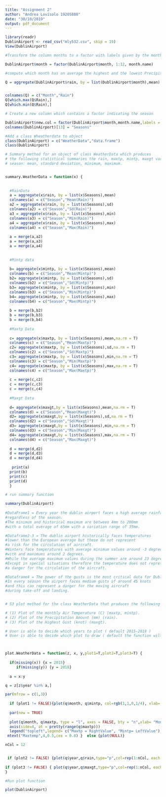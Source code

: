 ---
title: "Assignment 2"
author: "Andrea Lovisolo 19205880"
date: "30/10/2019"
output: pdf_document
---

```{r}
library(readr)
DublinAirport <- read_csv("mly532.csv", skip = 19)
View(DublinAirport)
```

```{r,2}  
#Transform the column months to a factor with labels given by the month names.

DublinAirport$month = factor(DublinAirport$month, 1:12, month.name)
```


```{r,3}
#compute which month has on average the highest and the lowest Precipitation Amount.

Q = aggregate(DublinAirport$rain, by = list(DublinAirport$month),mean)


colnames(Q) = c("Month","Rain")
Q[which.max(Q$Rain),]
Q[which.min(Q$Rain),]
```

```{r,4}
# Create a new column which contains a factor indicating the season

DublinAirport$new.col = factor(DublinAirport$month,month.name,labels = c("Winter","Winter","Spring","Spring","Spring","Summer","Summer","Summer","Autumn","Autumn","Autumn","Winter"),exclude = NULL)
colnames(DublinAirport)[13] = "Seasons"

```

```{r,5}
#Add a class Wheatherdata to object
class(DublinAirport) = c("WeatherData","data.frame")
class(DublinAirport)
```

```{r,6}

# Summary method for an object of class WeatherData which produces
# the following statistical summaries the rain, maxtp, mintp, maxgt variables split by
# season: mean, standard deviation, minimum, maximum. 


summary.WeatherData = function(x) {
  
  
  #RainData
  a = aggregate(x$rain, by = list(x$Seasons),mean)
  colnames(a) = c("Season","Mean(Rain)")
  a2 = aggregate(x$rain, by = list(x$Seasons),sd)
  colnames(a2) = c("Season","Sd(Rain)")
  a3 = aggregate(x$rain, by = list(x$Seasons),min)
  colnames(a3) = c("Season","Min(Rain)")
  a4 = aggregate(x$rain, by = list(x$Seasons),max)
  colnames(a4) = c("Season","Max(Rain)")
  
  a = merge(a,a2)
  a = merge(a,a3)
  a = merge(a,a4)
  
  
  #Mintp data
  
  b= aggregate(x$mintp, by = list(x$Seasons),mean)
  colnames(b) = c("Season","Mean(Mintp)")
  b2= aggregate(x$mintp, by = list(x$Seasons),sd)
  colnames(b2) = c("Season","Sd(Mintp)")
  b3= aggregate(x$mintp, by = list(x$Seasons),min)
  colnames(b3) = c("Season","Min(Mintp)")
  b4= aggregate(x$mintp, by = list(x$Seasons),max)
  colnames(b4) = c("Season","Max(Mintp)")
  
  b = merge(b,b2)
  b = merge(b,b3)
  b = merge(b,b4)
  
  #Maxtp Data
  
  c= aggregate(x$maxtp, by = list(x$Seasons),mean,na.rm = T)
  colnames(c) = c("Season","Mean(Maxtp)")
  c2= aggregate(x$maxtp, by = list(x$Seasons),sd,na.rm = T)
  colnames(c2) = c("Season","Sd(Maxtp)")
  c3= aggregate(x$maxtp, by = list(x$Seasons),min,na.rm = T)
  colnames(c3) = c("Season","Min(Maxtp)")
  c4= aggregate(x$maxtp, by = list(x$Seasons),max,na.rm = T)
  colnames(c4) = c("Season","Max(Maxtp)")
  
  c = merge(c,c2)
  c = merge(c,c3)
  c = merge(c,c4)
  
  #Maxgt Data
  
  d= aggregate(x$maxgt,by = list(x$Seasons),mean,na.rm = T)
  colnames(d) = c("Season","Mean(Maxgt)")
  d2= aggregate(x$maxgt,by = list(x$Seasons),sd,na.rm = T)
  colnames(d2) = c("Season","Sd(Maxgt)")
  d3= aggregate(x$maxgt,by = list(x$Seasons),min,na.rm = T)
  colnames(d3) = c("Season","Min(Maxgt)")
  d4= aggregate(x$maxgt,by = list(x$Seasons),max,na.rm = T)
  colnames(d4) = c("Season","Max(Maxgt)")
  
  d = merge(d,d2)
  d = merge(d,d3)
  d = merge(d,d4)
  
   print(a)
  print(b)
  print(c)
  print(d)
  }

# run summary function

summary(DublinAirport)
 
#DataFrame1 = Every year the dublin airport faces a high average rainfall 
#regardless of the season. 
#The minimum and historical maximum are between 4mm to 200mm 
#with a total everage of 65mm with a variation range of 35mm.

#Dataframe2-3 = The dublin airport historically faces temperatures
#lower than the European average but these do not represent 
#a risk for the circulation of aircraft. 
#Winters face temperatures with average minimum values around -3 degrees
#with and maximums around 2 degrees.
#While the average maximum values during the summer are around 23 degrees.
#Except in special situations therefore the temperature does not represent
#a danger for the circulation of the aircraft.

#Dataframe4 = The power of the gusts is the most critical data for Dublin airport. 
#In every season the airport faces medium gusts of around 45 knots 
#and this can represent a danger for the moving aircraft 
#during take-off and landing.



```


```{r,7, fig.height = 10, fig.width = 10, fig.align = "center"}

# S3 plot method for the class WeatherData that produces the following plots:

# (1) Plot of the monthly Air Temperature (C) (maxtp, mintp).
# (2) Plot of the Precipitation Amount (mm) (rain).
# (3) Plot of the Highest Gust (knot) (maxgt).

# User is able to decide which years to plot ( default 2015-2018 )
# User is able to decide which plot to draw ( default the function will create all three plots)



plot.WeatherData = function(z, x, y,plot1=T,plot2=T,plot3=T) {
  
  if(missing(x)) {x = 2015}
     if(missing(y)) {y = 2018}
     
  a = x:y

q = z[z$year %in% a,]

par(mfrow = c(1,3))
  
  if (plot1 != FALSE){plot(q$month, q$mintp, col=rgb(1,1,0,1/4), xlab= "Month",ylab= "MinTemp",las = 2)
    
  par(new = TRUE)
  
  plot(q$month, q$maxtp, type = "l", axes = FALSE, bty = "n",xlab= "Month",ylab=NULL,col=rgb(1,0,0,1/4),las = 2)
  axis(side=4, at = pretty(range(q$maxtp)))
  legend("topleft",legend= c("Maxtp = RightValue", "Mintp= LeftValue"),text.col = c(rgb(1,0,0,1/2),rgb(1,1,0,1))) 
 mtext("Maxtemp",4,0.5,cex = 0.8) }  else {plot(NULL)}

nCol = 12


 if (plot2 != FALSE) {plot(q$year,q$rain,type="p",col=rep(1:nCol, each = 12),xlab = "Years",ylab="Rain(Monthly)",main = "AirportData",pch = 19)} else {plot(NULL)}
  
if (plot3 != FALSE) { plot(q$year,q$maxgt,type="p",col=rep(1:nCol, each = 12),xlab="Years",ylab="Maxgt(Monthly)",pch = 19)} else {plot(NULL)}
}

#Run plot function 

plot(DublinAirport)


```
